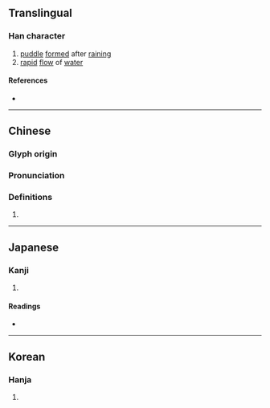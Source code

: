 {{character info}}
==Translingual==

===Han character===
{{Han char|rn=85|rad=水|as=17|sn=20|four=37181|canj=ESMC|ids=⿰氵翼}}

# [[puddle]] [[form]]ed after [[rain#Verb|rain]]ing
# [[rapid]] [[flow]] of [[water]]

====References====
* {{Han ref|kx=0661.110|dkj=18704|dj=1070.290|hdz=31791.040|uh=7037|ud=28727|bh=F45E|bd=62558}}

----

==Chinese==
{{zh-forms}}

===Glyph origin===
{{Han etym}}

===Pronunciation===
{{zh-pron
|m=yì
|c=jik6
|h=pfs=yi̍t
|mn=e̍k
|mc=y
|oc=y
|ma=y
|cat=n
}}

===Definitions===
{{zh-hanzi}}

# {{rfdef|zh}}

----

==Japanese==

===Kanji===
{{ja-kanji|grade=|rs=水17}}

# {{rfdef|ja|sort=水17}}

====Readings====
* {{ja-readings|on=[[よく]] (yoku), [[いき]] (iki), [[しょく]] (shoku), [[しき]] (shiki)|kun=[[ながれ]] (nagare)}}

----

==Korean==

===Hanja===
{{ko-hanja|hangeul=익|eumhun=|rv=ik|mr=ik|y=ik}}

# {{rfdef|ko|sort=水17}}